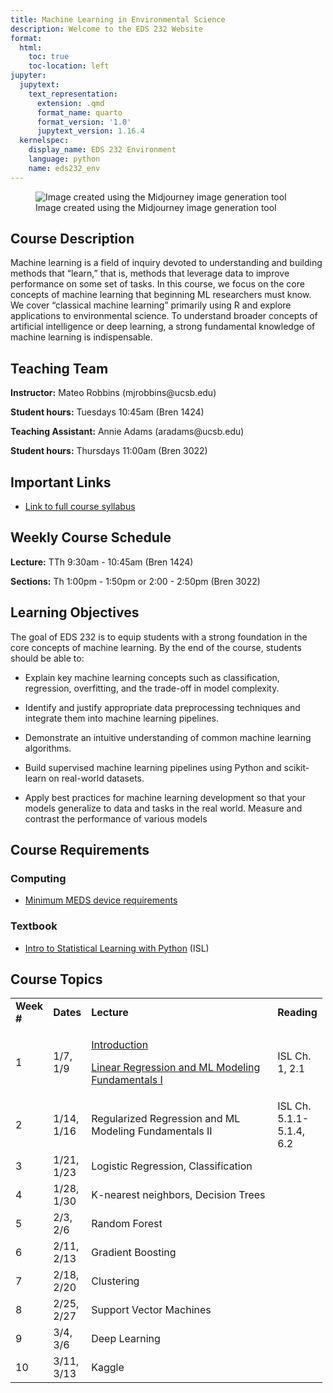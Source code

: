 ```yaml
---
title: Machine Learning in Environmental Science
description: Welcome to the EDS 232 Website
format:
  html:
    toc: true
    toc-location: left
jupyter:
  jupytext:
    text_representation:
      extension: .qmd
      format_name: quarto
      format_version: '1.0'
      jupytext_version: 1.16.4
  kernelspec:
    display_name: EDS 232 Environment
    language: python
    name: eds232_env
---
```


![Image created using the Midjourney image generation tool](img/MLRobotLearnBanner.png)

## Course Description

Machine learning is a field of inquiry devoted to understanding and building methods that "learn," that is, methods that leverage data to improve performance on some set of tasks. In this course, we focus on the core concepts of machine learning that beginning ML researchers must know. We cover "classical machine learning" primarily using R and explore applications to environmental science. To understand broader concepts of artificial intelligence or deep learning, a strong fundamental knowledge of machine learning is indispensable.

## Teaching Team

**Instructor:** Mateo Robbins (mjrobbins\@ucsb.edu)

**Student hours:** Tuesdays 10:45am (Bren 1424)

**Teaching Assistant:** Annie Adams (aradams\@ucsb.edu)

**Student hours:** Thursdays 11:00am (Bren 3022)

## Important Links

-   [Link to full course syllabus](https://docs.google.com/document/d/12VFjVN8E9cN_CHXs2mXIuIHqk6DSQklKjcRyKQnVDgE/edit?usp=sharing)

## Weekly Course Schedule

**Lecture:** TTh 9:30am - 10:45am (Bren 1424)

**Sections:** Th 1:00pm - 1:50pm or 2:00 - 2:50pm (Bren 3022)

## Learning Objectives

The goal of EDS 232 is to equip students with a strong foundation in the core concepts of machine learning. By the end of the course, students should be able to:

-   Explain key machine learning concepts such as classification, regression, overfitting, and the trade-off in model complexity.

-   Identify and justify appropriate data preprocessing techniques and integrate them into machine learning pipelines.

-   Demonstrate an intuitive understanding of common machine learning algorithms.

-   Build supervised machine learning pipelines using Python and scikit-learn on real-world datasets.

-   Apply best practices for machine learning development so that your models generalize to data and tasks in the real world. Measure and contrast the performance of various models

## Course Requirements

### Computing

-   [Minimum MEDS device requirements](https://ucsb-meds.github.io/computer_reqs.html)

### Textbook

-   [Intro to Statistical Learning with Python](https://www.statlearning.com/) (ISL)

## Course Topics

+-------------+------------+-------------------------------------------------------------------------------------------------------------+--------------------------+
| **Week \#** | **Dates**  | **Lecture**                                                                                                 | **Reading**              |
+-------------+------------+-------------------------------------------------------------------------------------------------------------+--------------------------+
| 1           | 1/7, 1/9   | [Introduction](https://ucsb.box.com/s/maqfl2rorjjbekb23ek98b3odshuvcq2)                                     | ISL Ch. 1, 2.1           |
|             |            |                                                                                                             |                          |
|             |            | [Linear Regression and ML Modeling Fundamentals I](https://ucsb.box.com/s/3krktrjmagi8sbo3mwg2t4rc57qtu100) |                          |
+-------------+------------+-------------------------------------------------------------------------------------------------------------+--------------------------+
| 2           | 1/14, 1/16 | Regularized Regression and ML Modeling Fundamentals II                                                      | ISL Ch. 5.1.1-5.1.4, 6.2 |
+-------------+------------+-------------------------------------------------------------------------------------------------------------+--------------------------+
| 3           | 1/21, 1/23 | Logistic Regression, Classification                                                                         |                          |
+-------------+------------+-------------------------------------------------------------------------------------------------------------+--------------------------+
| 4           | 1/28, 1/30 | K-nearest neighbors, Decision Trees                                                                         |                          |
+-------------+------------+-------------------------------------------------------------------------------------------------------------+--------------------------+
| 5           | 2/3, 2/6   | Random Forest                                                                                               |                          |
+-------------+------------+-------------------------------------------------------------------------------------------------------------+--------------------------+
| 6           | 2/11, 2/13 | Gradient Boosting                                                                                           |                          |
+-------------+------------+-------------------------------------------------------------------------------------------------------------+--------------------------+
| 7           | 2/18, 2/20 | Clustering                                                                                                  |                          |
+-------------+------------+-------------------------------------------------------------------------------------------------------------+--------------------------+
| 8           | 2/25, 2/27 | Support Vector Machines                                                                                     |                          |
+-------------+------------+-------------------------------------------------------------------------------------------------------------+--------------------------+
| 9           | 3/4, 3/6   | Deep Learning                                                                                               |                          |
+-------------+------------+-------------------------------------------------------------------------------------------------------------+--------------------------+
| 10          | 3/11, 3/13 | Kaggle                                                                                                      |                          |
+-------------+------------+-------------------------------------------------------------------------------------------------------------+--------------------------+
